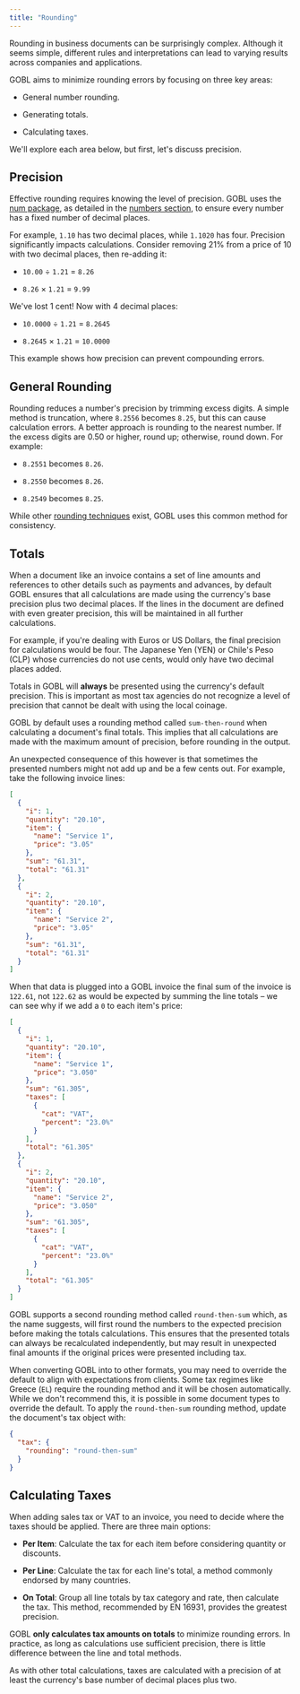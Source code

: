 ```yaml
---
title: "Rounding"
---
```


Rounding in business documents can be surprisingly complex. Although it seems simple, different rules and interpretations can lead to varying results across companies and applications.

GOBL aims to minimize rounding errors by focusing on three key areas:

* General number rounding.

* Generating totals.

* Calculating taxes.

We'll explore each area below, but first, let's discuss precision.

## Precision

Effective rounding requires knowing the level of precision. GOBL uses the [num package](https://github.com/invopop/gobl/tree/main/num), as detailed in the [numbers section](/overview/numbers), to ensure every number has a fixed number of decimal places.

For example, `1.10` has two decimal places, while `1.1020` has four. Precision significantly impacts calculations. Consider removing 21% from a price of 10 with two decimal places, then re-adding it:

* `10.00` ÷ `1.21` = `8.26`

* `8.26` × `1.21` = `9.99`

We've lost 1 cent! Now with 4 decimal places:

* `10.0000` ÷ `1.21` = `8.2645`

* `8.2645` × `1.21` = `10.0000`

This example shows how precision can prevent compounding errors.

## General Rounding

Rounding reduces a number's precision by trimming excess digits. A simple method is truncation, where `8.2556` becomes `8.25`, but this can cause calculation errors. A better approach is rounding to the nearest number. If the excess digits are 0.50 or higher, round up; otherwise, round down. For example:

* `8.2551` becomes `8.26`.

* `8.2550` becomes `8.26`.

* `8.2549` becomes `8.25`.

While other [rounding techniques](https://en.wikipedia.org/wiki/Rounding) exist, GOBL uses this common method for consistency.

## Totals

When a document like an invoice contains a set of line amounts and references to other details such as payments and advances, by default GOBL ensures that all calculations are made using the currency's base precision plus two decimal places. If the lines in the document are defined with even greater precision, this will be maintained in all further calculations.

For example, if you're dealing with Euros or US Dollars, the final precision for calculations would be four. The Japanese Yen (YEN) or Chile's Peso (CLP) whose currencies do not use cents, would only have two decimal places added.

Totals in GOBL will **always** be presented using the currency's default precision. This is important as most tax agencies do not recognize a level of precision that cannot be dealt with using the local coinage.

GOBL by default uses a rounding method called `sum-then-round` when calculating a document's final totals. This implies that all calculations are made with the maximum amount of precision, before rounding in the output.

An unexpected consequence of this however is that sometimes the presented numbers might not add up and be a few cents out. For example, take the following invoice lines:

```json
[
  {
    "i": 1,
    "quantity": "20.10",
    "item": {
      "name": "Service 1",
      "price": "3.05"
    },
    "sum": "61.31",
    "total": "61.31"
  },
  {
    "i": 2,
    "quantity": "20.10",
    "item": {
      "name": "Service 2",
      "price": "3.05"
    },
    "sum": "61.31",
    "total": "61.31"
  }
]
```

When that data is plugged into a GOBL invoice the final sum of the invoice is `122.61`, not `122.62` as would be expected by summing the line totals – we can see why if we add a `0` to each item's price:

```json
[
  {
    "i": 1,
    "quantity": "20.10",
    "item": {
      "name": "Service 1",
      "price": "3.050"
    },
    "sum": "61.305",
    "taxes": [
      {
        "cat": "VAT",
        "percent": "23.0%"
      }
    ],
    "total": "61.305"
  },
  {
    "i": 2,
    "quantity": "20.10",
    "item": {
      "name": "Service 2",
      "price": "3.050"
    },
    "sum": "61.305",
    "taxes": [
      {
        "cat": "VAT",
        "percent": "23.0%"
      }
    ],
    "total": "61.305"
  }
]
```

GOBL supports a second rounding method called `round-then-sum` which, as the name suggests, will first round the numbers to the expected precision before making the totals calculations. This ensures that the presented totals can always be recalculated independently, but may result in unexpected final amounts if the original prices were presented including tax.

When converting GOBL into to other formats, you may need to override the default to align with expectations from clients. Some tax regimes like Greece (`EL`) require the rounding method and it will be chosen automatically. While we don't recommend this, it is possible in some document types to override the default. To apply the `round-then-sum` rounding method, update the document's tax object with:

```json
{
  "tax": {
    "rounding": "round-then-sum"
  }
}
```

## Calculating Taxes

When adding sales tax or VAT to an invoice, you need to decide where the taxes should be applied. There are three main options:

* **Per Item**: Calculate the tax for each item before considering quantity or discounts.

* **Per Line**: Calculate the tax for each line's total, a method commonly endorsed by many countries.

* **On Total**: Group all line totals by tax category and rate, then calculate the tax. This method, recommended by EN 16931, provides the greatest precision.

GOBL **only calculates tax amounts on totals** to minimize rounding errors. In practice, as long as calculations use sufficient precision, there is little difference between the line and total methods.

As with other total calculations, taxes are calculated with a precision of at least the currency's base number of decimal places plus two.